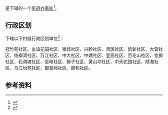 {{中国乡级行政区|52/01/03/019/000}}

'''{{PAGENAMEBASE}}'''是{{PRC admin/fullname|52/01/03/019/000|3}}下辖的一个[[街道办事处|街道办事处]]<ref>{{PRC admin/ref sgc|{{PRC admin/parent|52/01/03/019/000}}}}</ref>。

== 行政区划 ==
{{PAGENAMEBASE}}下辖以下村级行政区划单位<ref>{{PRC admin/ref sgc|52/01/03/019/000}}</ref>：

冠竹苑社区、友谊花园社区、银佳社区、兴黔社区、贵医社区、筑新社区、大营社区、杨柳湾社区、万江社区、中大社区、中建社区、登高社区、百花山社区、金狮社区、石洞坡社区、巫峰社区、狮子社区、黄山冲社区、中天花园社区、顺海社区、乌江怡苑社区、御翠岭社区、颐和社区。

== 参考资料 ==
{{reflist}}

{{贵州行政区划小作品}}
{{PRC admin/navcat|52/01/03/019/000}}